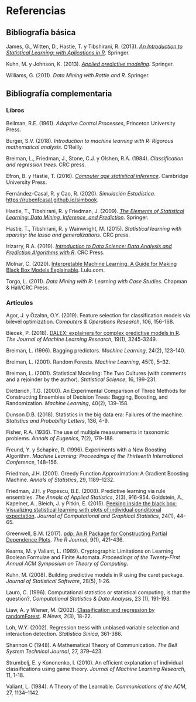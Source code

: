 # Referencias {-}

<!-- 
`r if (knitr:::is_html_output()) '# Referencias {-}'`
-->

## Bibliografía básica {-}

James, G., Witten, D., Hastie, T. y Tibshirani, R. (2013). *[An Introduction to Statistical Learning: with Aplications in R](http://faculty.marshall.usc.edu/gareth-james/ISL)*. Springer.

Kuhn, M. y Johnson, K. (2013). *[Applied predictive modeling](http://appliedpredictivemodeling.com)*. Springer.

Williams, G. (2011). *Data Mining with Rattle and R*. Springer.


## Bibliografía complementaria {-}

### Libros {-}

Bellman, R.E. (1961). *Adaptive Control Processes*, Princeton University Press.

Burger, S.V. (2018). *Introduction to machine learning with R: Rigorous mathematical analysis*. O'Reilly.

Breiman, L., Friedman, J., Stone, C.J. y Olshen, R.A. (1984). *Classification and regression trees*. CRC press.

Efron, B. y Hastie, T. (2016). *[Computer age statistical inference](http://web.stanford.edu/~hastie/CASI/)*. Cambridge University Press.

Fernández-Casal, R. y Cao, R. (2020). *Simulación Estadística*. <https://rubenfcasal.github.io/simbook>.

Hastie, T., Tibshirani, R. y Friedman, J. (2009).
    *[The Elements of Statistical Learning: Data Mining, Inference, and Prediction](https://web.stanford.edu/~hastie/ElemStatLearn)*. Springer.   
    
Hastie, T., Tibshirani, R. y Wainwright, M. (2015). *Statistical learning with sparsity: the lasso and generalizations*. CRC press.    

Irizarry, R.A. (2019). *[Introduction to Data Science: Data Analysis and Prediction Algorithms with R](https://rafalab.github.io/dsbook)*. CRC Press.

Molnar, C. (2020). [Interpretable Machine Learning. A Guide for Making Black Box Models Explainable](https://christophm.github.io/interpretable-ml-book). Lulu.com.

Torgo, L. (2011). *Data Mining with R: Learning with Case Studies*. Chapman & Hall/CRC Press.    


### Artículos {-}

Agor, J. y Özaltın, O.Y. (2019). Feature selection for classification models via bilevel optimization. *Computers & Operations Research*, 106, 156-168.

Biecek, P. (2018). [DALEX: explainers for complex predictive models in R](http://www.jmlr.org/papers/volume19/18-416/18-416.pdf). *The Journal of Machine Learning Research*, 19(1), 3245-3249.

Breiman, L. (1996). Bagging predictors. *Machine Learning*, 24(2), 123-140. 

Breiman, L. (2001). Random Forests. *Machine Learning*, 45(1), 5–32.

Breiman, L. (2001). Statistical Modeling: The Two Cultures (with comments and a rejoinder by the author). *Statistical Science*, 16, 199-231.

Dietterich, T.G. (2000). An Experimental Comparison of Three Methods for Constructing Ensembles of Decision Trees: Bagging, Boosting, and Randomization. *Machine Learning*, 40(2), 139–158.

Dunson D.B. (2018). Statistics in the big data era: Failures of the machine. *Statistics and Probability Letters*, 136, 4-9.

Fisher, R.A. (1936). The use of multiple measurements in taxonomic problems. *Annals of Eugenics*, 7(2), 179-188.

Freund, Y. y Schapire, R. (1996). Experiments with a New Boosting Algorithm. *Machine Learning: Proceedings of the Thirteenth International Conference*, 148–156.

Friedman, J.H. (2001). Greedy Function Approximation: A Gradient Boosting Machine. *Annals of Statistics*, 29, 1189–1232.

Friedman, J.H. y Popescu, B.E. (2008). Predictive learning via rule ensembles. *The Annals of Applied Statistics*, 2(3), 916-954. 
Goldstein, A., Kapelner, A., Bleich, J. y Pitkin, E. (2015). [Peeking inside the black box: Visualizing statistical learning with plots of individual conditional expectation](https://doi.org/10.1080/10618600.2014.907095). *Journal of Computational and Graphical Statistics*, 24(1), 44-65.

Greenwell, B.M. (2017). [pdp: An R Package for Constructing Partial Dependence Plots](https://journal.r-project.org/archive/2017/RJ-2017-016/index.html). *The R Journal*, 9(1), 421-436.

Kearns, M. y Valiant, L. (1989). Cryptographic Limitations on Learning Boolean Formulae and Finite Automata. *Proceedings of the Twenty-First Annual ACM Symposium on Theory of Computing*.

Kuhn, M. (2008). Building predictive models in R using the caret package. *Journal of Statistical Software*, 28(5), 1-26.

Lauro, C. (1996). Computational statistics or statistical computing, is that the question?, *Computational Statistics & Data Analysis*, 23 (1), 191-193.

Liaw, A. y Wiener, M. (2002). [Classification and regression by randomForest](https://www.r-project.org/doc/Rnews/Rnews_2002-3.pdf). *R News*, 2(3), 18-22.

Loh, W.Y. (2002). Regression tress with unbiased variable selection and interaction detection. *Statistica Sinica*, 361-386.

Shannon C (1948). A Mathematical Theory of Communication. *The Bell System Technical Journal*, 27, 379–423.

Strumbelj, E. y Kononenko, I. (2010). An efficient explanation of individual classifications using game theory. *Journal of Machine Learning Research*, 11, 1-18.

Valiant, L. (1984). A Theory of the Learnable. *Communications of the ACM*, 27, 1134–1142.


<!-- 
Pendiente: Citar paquetes 

  citation("caret")
  Max Kuhn (2020). caret: Classification and Regression Training. R package version 6.0-86. https://CRAN.R-project.org/package=caret
  
  Emplear herramientas de bookdown

-->
